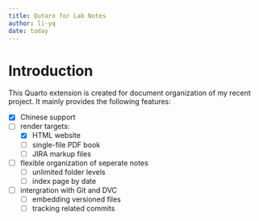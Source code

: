 ```yaml
---
title: Qutaro for Lab Notes
author: li-yq
date: today
---
```


# Introduction

This Quarto extension is created for document organization of my recent project.
It mainly provides the following features:

- [x] Chinese support
- [ ] render targets:
    - [x] HTML website
    - [ ] single-file PDF book
    - [ ] JIRA markup files
- [ ] flexible organization of seperate notes
    - [ ] unlimited folder levels
    - [ ] index page by date
- [ ] intergration with Git and DVC
    - [ ] embedding versioned files
    - [ ] tracking related commits
